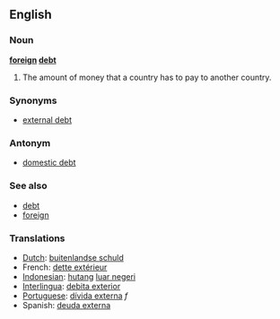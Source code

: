 ==English==
===Noun===
'''[[foreign]] [[debt]]'''

#The amount of money that a country has to pay to another country.

===Synonyms===
*[[external debt]]

===Antonym===
* [[domestic debt]]

===See also===
* [[debt]]
* [[foreign]]

===Translations===
*[[Dutch]]: [[buitenlandse schuld]]
*French: [[dette extérieur]]
*[[Indonesian]]: [[hutang]] [[luar negeri]]
*[[Interlingua]]: [[debita exterior]]
*[[Portuguese]]: [[dívida externa]] ''f''
*Spanish: [[deuda externa]]